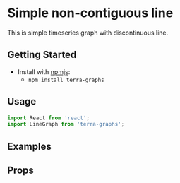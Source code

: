 
# Simple non-contiguous line

This is simple timeseries graph with discontinuous line.

## Getting Started

- Install with [npmjs](https://www.npmjs.com):
  - `npm install terra-graphs`

## Usage

```jsx
import React from 'react';
import LineGraph from 'terra-graphs';
```
## Examples
<LineGraph />

## Props
<PropsTable />